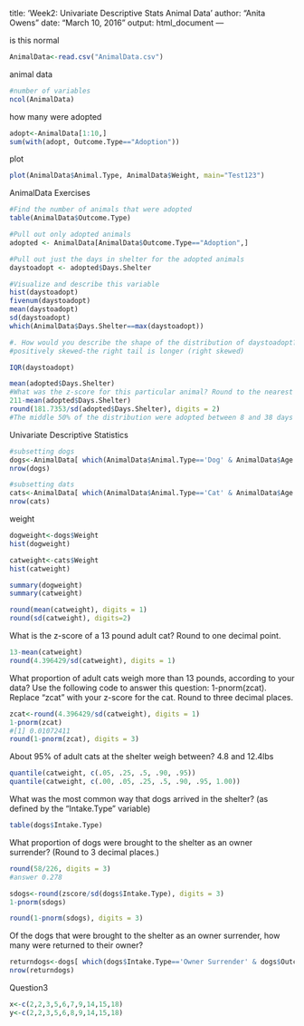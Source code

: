 title: 'Week2: Univariate Descriptive Stats Animal Data'
author: "Anita Owens"
date: "March 10, 2016"
output: html_document
---

is this normal
```r
AnimalData<-read.csv("AnimalData.csv")
```
animal data
```r
#number of variables
ncol(AnimalData)
```
how many were adopted
```r
adopt<-AnimalData[1:10,]
sum(with(adopt, Outcome.Type=="Adoption"))
```
plot
```r
plot(AnimalData$Animal.Type, AnimalData$Weight, main="Test123")

```
AnimalData Exercises
```r
#Find the number of animals that were adopted
table(AnimalData$Outcome.Type)

#Pull out only adopted animals
adopted <- AnimalData[AnimalData$Outcome.Type=="Adoption",]

#Pull out just the days in shelter for the adopted animals
daystoadopt <- adopted$Days.Shelter

#Visualize and describe this variable
hist(daystoadopt)
fivenum(daystoadopt)
mean(daystoadopt)
sd(daystoadopt)
which(AnimalData$Days.Shelter==max(daystoadopt))

#. How would you describe the shape of the distribution of daystoadopt?
#positively skewed-the right tail is longer (right skewed)

IQR(daystoadopt)

mean(adopted$Days.Shelter)
#What was the z-score for this particular animal? Round to the nearest TWO decimal places.
211-mean(adopted$Days.Shelter)
round(181.7353/sd(adopted$Days.Shelter), digits = 2)
#The middle 50% of the distribution were adopted between 8 and 38 days
```
Univariate Descriptive Statistics
```r
#subsetting dogs
dogs<-AnimalData[ which(AnimalData$Animal.Type=='Dog' & AnimalData$Age.Intake >= 1),]
nrow(dogs)

#subsetting dats
cats<-AnimalData[ which(AnimalData$Animal.Type=='Cat' & AnimalData$Age.Intake >= 1),]
nrow(cats)
```
weight
```r
dogweight<-dogs$Weight
hist(dogweight)

catweight<-cats$Weight
hist(catweight)

summary(dogweight)
summary(catweight)

round(mean(catweight), digits = 1)
round(sd(catweight), digits=2)
```
What is the z-score of a 13 pound adult cat? Round to one decimal point.
```r
13-mean(catweight)
round(4.396429/sd(catweight), digits = 1)
```
What proportion of adult cats weigh more than 13 pounds, according to your data? Use the following code to answer this question: 1-pnorm(zcat). Replace "zcat" with your z-score for the cat. Round to three decimal places.
```r
zcat<-round(4.396429/sd(catweight), digits = 1)
1-pnorm(zcat)
#[1] 0.01072411
round(1-pnorm(zcat), digits = 3)
```
About 95% of adult cats at the shelter weigh between?
4.8 and 12.4lbs

 ```r
quantile(catweight, c(.05, .25, .5, .90, .95))
quantile(catweight, c(.00, .05, .25, .5, .90, .95, 1.00))
```
What was the most common way that dogs arrived in the shelter? (as defined by the “Intake.Type” variable)
```r
table(dogs$Intake.Type)
```
What proportion of dogs were brought to the shelter as an owner surrender? (Round to 3 decimal places.)
```r
round(58/226, digits = 3)
#answer 0.278

sdogs<-round(zscore/sd(dogs$Intake.Type), digits = 3)
1-pnorm(sdogs)

round(1-pnorm(sdogs), digits = 3)

```
Of the dogs that were brought to the shelter as an owner surrender, how many were returned to their owner?
```r
returndogs<-dogs[ which(dogs$Intake.Type=='Owner Surrender' & dogs$Outcome.Type == "Return to Owner"),]
nrow(returndogs)

```
Question3
```r
x<-c(2,2,3,5,6,7,9,14,15,18)
y<-c(2,2,3,5,6,8,9,14,15,18)
```